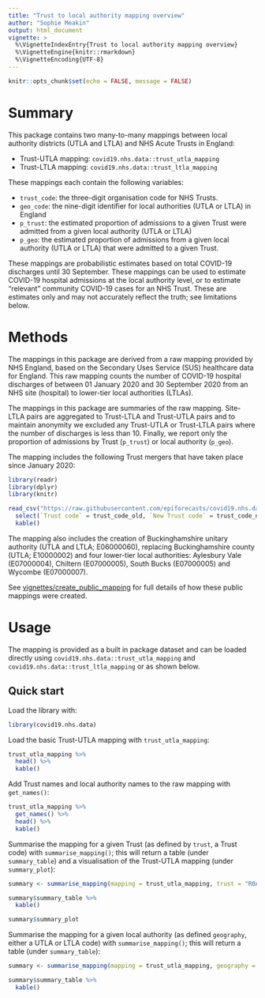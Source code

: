 ```yaml
---
title: "Trust to local authority mapping overview"
author: "Sophie Meakin"
output: html_document
vignette: >
  %\VignetteIndexEntry{Trust to local authority mapping overview}
  %\VignetteEngine{knitr::rmarkdown}
  %\VignetteEncoding{UTF-8}
---
```


```r

knitr::opts_chunk$set(echo = FALSE, message = FALSE)
```

# Summary

This package contains two many-to-many mappings between local authority districts (UTLA and LTLA) and NHS Acute Trusts in England:

* Trust-UTLA mapping: `covid19.nhs.data::trust_utla_mapping`
* Trust-LTLA mapping: `covid19.nhs.data::trust_ltla_mapping`

These mappings each contain the following variables:

* `trust_code`: the three-digit organisation code for NHS Trusts.
* `geo_code`: the nine-digit identifier for local authorities (UTLA or LTLA) in England
* `p_trust`: the estimated proportion of admissions to a given Trust were admitted from a given local authority (UTLA or LTLA)
* `p_geo`: the estimated proportion of admissions from a given local authority (UTLA or LTLA) that were admitted to a given Trust.

These mappings are probabilistic estimates based on total COVID-19 discharges until 30 September. These mappings can be used to estimate COVID-19 hospital admissions at the local authority level, or to estimate "relevant" community COVID-19 cases for an NHS Trust. These are estimates only and may not accurately reflect the truth; see limitations below.


# Methods

The mappings in this package are derived from a raw mapping provided by NHS England, based on the Secondary Uses Service (SUS) healthcare data for England. This raw mapping counts the number of COVID-19 hospital discharges of between 01 January 2020 and 30 September 2020 from an NHS site (hospital) to lower-tier local authorities (LTLAs).

The mappings in this package are summaries of the raw mapping. Site-LTLA pairs are aggregated to Trust-LTLA and Trust-UTLA pairs and to maintain anonymity we excluded any Trust-UTLA or Trust-LTLA pairs where the number of discharges is less than 10. Finally, we report only the proportion of admissions by Trust (`p_trust`) or local authority (`p_geo`).

The mapping includes the following Trust mergers that have taken place since January 2020:

```r
library(readr)
library(dplyr)
library(knitr)

read_csv("https://raw.githubusercontent.com/epiforecasts/covid19.nhs.data/main/data-raw/raw/england_trusts/trust_mergers.csv") %>%
  select(`Trust code` = trust_code_old, `New Trust code` = trust_code_new, `Merger date` = from_date) %>%
  kable()

```

The mapping also includes the creation of Buckinghamshire unitary authority (UTLA and LTLA; E06000060), replacing Buckinghamshire county (UTLA; E10000002) and four lower-tier local authorities: Aylesbury Vale (E07000004), Chiltern (E07000005), South Bucks (E07000005) and Wycombe (E07000007).

See [vignettes/create_public_mapping](https://epiforecasts.io/covid19.nhs.data/articles/create_public_mapping.html) for full details of how these public mappings were created.


# Usage

The mapping is provided as a built in package dataset and can be loaded directly using `covid19.nhs.data::trust_utla_mapping` and `covid19.nhs.data::trust_ltla_mapping` or as shown below.

## Quick start

Load the library with: 

```r
library(covid19.nhs.data)
```

Load the basic Trust-UTLA mapping with `trust_utla_mapping`:

```r

trust_utla_mapping %>%
  head() %>%
  kable()

```

Add Trust names and local authority names to the raw mapping with `get_names()`:

```r

trust_utla_mapping %>% 
  get_names() %>%
  head() %>%
  kable()

```

Summarise the mapping for a given Trust (as defined by `trust`, a Trust code) with `summarise_mapping()`; this will return a table (under `summary_table`) and a visualisation of the Trust-UTLA mapping (under `summary_plot`):

```r

summary <- summarise_mapping(mapping = trust_utla_mapping, trust = "R0A")

summary$summary_table %>%
  kable()

summary$summary_plot

```

Summarise the mapping for a given local authority (as defined `geography`, either a UTLA or LTLA code) with `summarise_mapping()`; this will return a table (under `summary_table`):

```r

summary <- summarise_mapping(mapping = trust_utla_mapping, geography = "E09000012")

summary$summary_table %>%
  kable()

```


